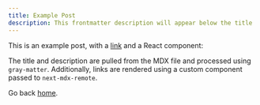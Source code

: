 ```yaml
---
title: Example Post
description: This frontmatter description will appear below the title
---
```


This is an example post, with a [link](https://nextjs.org) and a React component:

<Test name={name} />

The title and description are pulled from the MDX file and processed using `gray-matter`. Additionally, links are rendered using a custom component passed to `next-mdx-remote`.

Go back [home](/).
